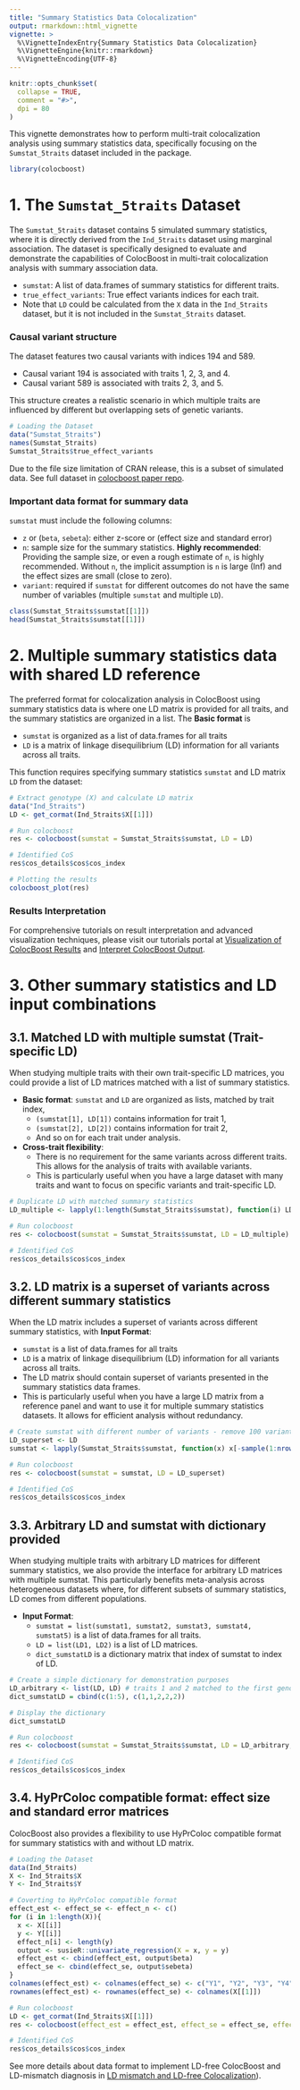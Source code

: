 ```yaml
---
title: "Summary Statistics Data Colocalization"
output: rmarkdown::html_vignette
vignette: >
  %\VignetteIndexEntry{Summary Statistics Data Colocalization}
  %\VignetteEngine{knitr::rmarkdown}
  %\VignetteEncoding{UTF-8}
---
```


```r
knitr::opts_chunk$set(
  collapse = TRUE,
  comment = "#>",
  dpi = 80
)
```

This vignette demonstrates how to perform multi-trait colocalization analysis using summary statistics data, 
specifically focusing on the `Sumstat_5traits` dataset included in the package.


```r
library(colocboost)
```


# 1. The `Sumstat_5traits` Dataset

The `Sumstat_5traits` dataset contains 5 simulated summary statistics, where it is directly derived from the `Ind_5traits` dataset using marginal association.
The dataset is specifically designed to evaluate and demonstrate the capabilities of ColocBoost in multi-trait colocalization analysis with summary association data.

- `sumstat`: A list of data.frames of summary statistics for different traits.
- `true_effect_variants`: True effect variants indices for each trait.
- Note that `LD` could be calculated from the `X` data in the `Ind_5traits` dataset, but it is not included in the `Sumstat_5traits` dataset.

### Causal variant structure
The dataset features two causal variants with indices 194 and 589.

- Causal variant 194 is associated with traits 1, 2, 3, and 4.
- Causal variant 589 is associated with traits 2, 3, and 5.

This structure creates a realistic scenario in which multiple traits are influenced by different but overlapping sets of genetic variants.

```r
# Loading the Dataset
data("Sumstat_5traits")
names(Sumstat_5traits)
Sumstat_5traits$true_effect_variants
```

Due to the file size limitation of CRAN release, this is a subset of simulated data. See full dataset in [colocboost paper repo](https://github.com/StatFunGen/colocboost-paper).

### Important data format for summary data
`sumstat` must include the following columns:

- `z` or (`beta`, `sebeta`): either z-score or (effect size and standard error)
- `n`: sample size for the summary statistics. **Highly recommended**: Providing the sample size, or even a rough estimate of `n`,
is highly recommended. Without `n`, the implicit assumption is `n` is large (Inf) and the effect sizes are small (close to zero). 
- `variant`: required if `sumstat` for different outcomes do not have the same number of variables (multiple `sumstat` and multiple `LD`).


```r
class(Sumstat_5traits$sumstat[[1]])
head(Sumstat_5traits$sumstat[[1]])
```

# 2. Multiple summary statistics data with shared LD reference


The preferred format for colocalization analysis in ColocBoost using summary statistics data is where one LD matrix is provided for all traits, 
and the summary statistics are organized in a list. The **Basic format** is 

- `sumstat` is organized as a list of data.frames for all traits
- `LD` is a matrix of linkage disequilibrium (LD) information for all variants across all traits.


This function requires specifying summary statistics `sumstat` and LD matrix `LD` from the dataset:
```r
# Extract genotype (X) and calculate LD matrix
data("Ind_5traits")
LD <- get_cormat(Ind_5traits$X[[1]])

# Run colocboost
res <- colocboost(sumstat = Sumstat_5traits$sumstat, LD = LD)

# Identified CoS
res$cos_details$cos$cos_index

# Plotting the results
colocboost_plot(res)
```


### Results Interpretation

For comprehensive tutorials on result interpretation and advanced visualization techniques, please visit our tutorials portal 
at [Visualization of ColocBoost Results](https://statfungen.github.io/colocboost/articles/Visualization_ColocBoost_Output.html) and
[Interpret ColocBoost Output](https://statfungen.github.io/colocboost/articles/Interpret_ColocBoost_Output.html).


# 3. Other summary statistics and LD input combinations

## 3.1. Matched LD with multiple sumstat (Trait-specific LD)   

When studying multiple traits with their own trait-specific LD matrices, you could provide a list of LD matrices matched with a list of summary statistics.

- **Basic format**: `sumstat` and `LD` are organized as lists, matched by trait index,
    - `(sumstat[1], LD[1])` contains information for trait 1,
    - `(sumstat[2], LD[2])` contains information for trait 2,
    - And so on for each trait under analysis.
- **Cross-trait flexibility**: 
    - There is no requirement for the same variants across different traits. This allows for the analysis of traits with available variants.
    - This is particularly useful when you have a large dataset with many traits and want to focus on specific variants and trait-specific LD.

```r
# Duplicate LD with matched summary statistics
LD_multiple <- lapply(1:length(Sumstat_5traits$sumstat), function(i) LD )

# Run colocboost
res <- colocboost(sumstat = Sumstat_5traits$sumstat, LD = LD_multiple)

# Identified CoS
res$cos_details$cos$cos_index
```


## 3.2. LD matrix is a superset of variants across different summary statistics

When the LD matrix includes a superset of variants across different summary statistics, with **Input Format**:

- `sumstat` is a list of data.frames for all traits
- `LD` is a matrix of linkage disequilibrium (LD) information for all variants across all traits.
- The LD matrix should contain superset of variants presented in the summary statistics data frames.
- This is particularly useful when you have a large LD matrix from a reference panel and want to use it for multiple summary statistics datasets. 
It allows for efficient analysis without redundancy.


```r
# Create sumstat with different number of variants - remove 100 variants in each sumstat
LD_superset <- LD
sumstat <- lapply(Sumstat_5traits$sumstat, function(x) x[-sample(1:nrow(x), 20), , drop = FALSE])

# Run colocboost
res <- colocboost(sumstat = sumstat, LD = LD_superset)

# Identified CoS
res$cos_details$cos$cos_index
```


## 3.3. Arbitrary LD and sumstat with dictionary provided

When studying multiple traits with arbitrary LD matrices for different summary statistics, 
we also provide the interface for arbitrary LD matrices with multiple sumstat. 
This particularly benefits meta-analysis across heterogeneous datasets where, 
for different subsets of summary statistics, LD comes from different populations.

- **Input Format**:
    - `sumstat = list(sumstat1, sumstat2, sumstat3, sumstat4, sumstat5)` is a list of data.frames for all traits.
    - `LD = list(LD1, LD2)` is a list of LD matrices.
    - `dict_sumstatLD` is a dictionary matrix that index of sumstat to index of LD.


```r
# Create a simple dictionary for demonstration purposes
LD_arbitrary <- list(LD, LD) # traits 1 and 2 matched to the first genotype matrix; traits 3,4,5 matched to the third genotype matrix.
dict_sumstatLD = cbind(c(1:5), c(1,1,2,2,2))

# Display the dictionary
dict_sumstatLD

# Run colocboost
res <- colocboost(sumstat = Sumstat_5traits$sumstat, LD = LD_arbitrary, dict_sumstatLD = dict_sumstatLD)

# Identified CoS
res$cos_details$cos$cos_index
```


## 3.4. HyPrColoc compatible format: effect size and standard error matrices

ColocBoost also provides a flexibility to use HyPrColoc compatible format for summary statistics with and without LD matrix.

```r
# Loading the Dataset
data(Ind_5traits)
X <- Ind_5traits$X
Y <- Ind_5traits$Y

# Coverting to HyPrColoc compatible format
effect_est <- effect_se <- effect_n <- c()
for (i in 1:length(X)){
  x <- X[[i]]
  y <- Y[[i]]
  effect_n[i] <- length(y)
  output <- susieR::univariate_regression(X = x, y = y)
  effect_est <- cbind(effect_est, output$beta)
  effect_se <- cbind(effect_se, output$sebeta)
}
colnames(effect_est) <- colnames(effect_se) <- c("Y1", "Y2", "Y3", "Y4", "Y5")
rownames(effect_est) <- rownames(effect_se) <- colnames(X[[1]])

# Run colocboost
LD <- get_cormat(Ind_5traits$X[[1]])
res <- colocboost(effect_est = effect_est, effect_se = effect_se, effect_n = effect_n, LD = LD)

# Identified CoS
res$cos_details$cos$cos_index
```

See more details about data format to implement LD-free ColocBoost and LD-mismatch diagnosis in [LD mismatch and LD-free Colocalization](https://statfungen.github.io/colocboost/articles/LD_Free_Colocalization.html)).


